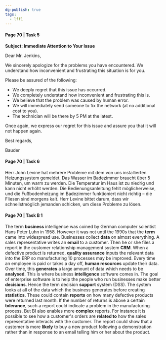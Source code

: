 ```yaml
---
dg-publish: true
tags:
  - lff1
---
```


#### Page 70 | Task 5

**Subject: Immediate Attention to Your Issue**

Dear Mr. Jenkins,

We sincerely apologize for the problems you have encountered. We understand how inconvenient and frustrating this situation is for you.

Please be assured of the following:

- We deeply regret that this issue has occurred.
- We completely understand how inconvenient and frustrating this is.
- We believe that the problem was caused by human error.
- We will immediately send someone to fix the network (at no additional cost to you).
- The technician will be there by 5 PM at the latest.

Once again, we express our regret for this issue and assure you that it will not happen again.

Best regards,

Bauder


#### Page 70 | Task 6

Herr John Levine hat mehrere Probleme mit dem von uns installierten Heizungssystem gemeldet. Das Wasser im Badezimmer braucht über 5 Minuten, um warm zu werden. Die Temperatur im Haus ist zu niedrig und kann nicht erhöht werden. Die Bedienungsanleitung fehlt möglicherweise, und die Fußbodenheizung im Badezimmer funktioniert nicht richtig – die Fliesen sind morgens kalt. Herr Levine bittet darum, dass wir schnellstmöglich jemanden schicken, um diese Probleme zu lösen.


#### Page 70 | Task B 1

The term **business** intelligence was coined by German computer scientist Hans Peter Luhn in 1958. However it was not until the 1990s that the **term** came into widespread use. Businesses collect **data** on almost everything. A sales representative writes an **email** to a customer. Then he or she files a report in the customer relationship management system **CRM**. When a defective product is returned, **quality assurance** inputs the relevant data into the ERP so manufacturing 10 processes may be improved. Every time an employee is paid or takes a day off, **human resources** update their data. Over time, this **generates** a large amount of data which needs to be **analysed**. This is where business **intelligence** software comes in. The goal of enterprise software is to help the people who run businesses make better **decisions**. Hence the term decision **support** system (DSS). The system looks at all of the data which the business generates before creating **statistics**. These could contain **reports** on how many defective products were returned last month. If the number of returns is above a certain **tolerance**, such a report could indicate a problem in the manufacturing process. But BI also enables more **complex** reports. For instance it is possible to see how a customer's orders are **related to** how the sales representative interacts with the customer. The report could show that a customer is more **likely** to buy a new product following a demonstration rather than in response to an email telling him or her about the product.